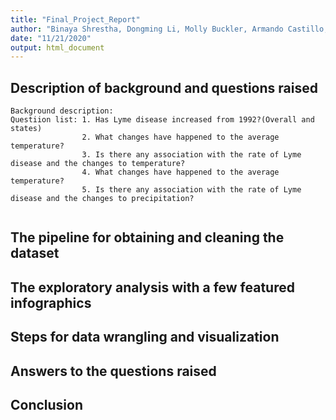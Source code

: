 ```yaml
---
title: "Final_Project_Report"
author: "Binaya Shrestha, Dongming Li, Molly Buckler, Armando Castillo, John Langenwalter, Muhamad-Imran-Bin Maszeri"
date: "11/21/2020"
output: html_document
---
```


## Description of background and questions raised

    Background description:
    Questiion list: 1. Has Lyme disease increased from 1992?(Overall and states)
                    2. What changes have happened to the average temperature?
                    3. Is there any association with the rate of Lyme disease and the changes to temperature?
                    4. What changes have happened to the average temperature?
                    5. Is there any association with the rate of Lyme disease and the changes to precipitation?
                    

## The pipeline for obtaining and cleaning the dataset

## The exploratory analysis with a few featured infographics

## Steps for data wrangling and visualization

## Answers to the questions raised

## Conclusion